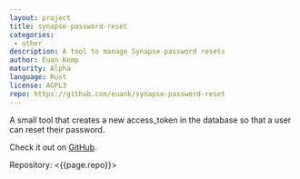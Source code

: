 ```yaml
---
layout: project
title: synapse-password-reset
categories: 
 - other
description: A tool to manage Synapse password resets
author: Euan Kemp
maturity: Alpha
language: Rust
license: AGPL3
repo: https://github.com/euank/synapse-password-reset
---
```


A small tool that creates a new access_token in the database so that a user can reset their password.

Check it out on [GitHub](https://github.com/euank/synapse-password-reset).

Repository: <{{page.repo}}>
